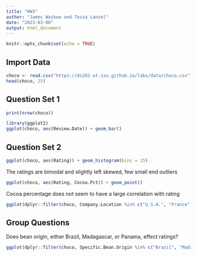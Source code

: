 ```yaml
---
title: "HW3"
author: "James Waskow and Tessa Lanzel"
date: "2023-03-06"
output: html_document
---
```


```r
knitr::opts_chunk$set(echo = TRUE)
```

## Import Data
```r
choco <- read.csv("https://ds202-at-isu.github.io/labs/data/choco.csv")
head(choco, 25)
```

## Question Set 1
```r
print(nrow(choco))
```

```r
library(ggplot2)
ggplot(choco, aes(Review.Date)) + geom_bar()
```

## Question Set 2
```r
ggplot(choco, aes(Rating)) + geom_histogram(bins = 15)
```
The ratings are bimodal and slightly left skewed, few small end outliers

```r
ggplot(choco, aes(Rating, Cocoa.Pct)) + geom_point()
```
Cocoa percentage does not seem to have a large correlation with rating

```r
ggplot(dplyr::filter(choco, Company.Location %in% c("U.S.A.", "France", "Canada")), aes(Company.Location, Rating)) + geom_boxplot()
```

## Group Questions
Does bean origin, either Brazil, Madagascar, or Panama, effect ratings?
```r
ggplot(dplyr::filter(choco, Specific.Bean.Origin %in% c("Brazil", "Madagascar", "Panama")), aes(Rating, Specific.Bean.Origin)) + geom_boxplot()
```

